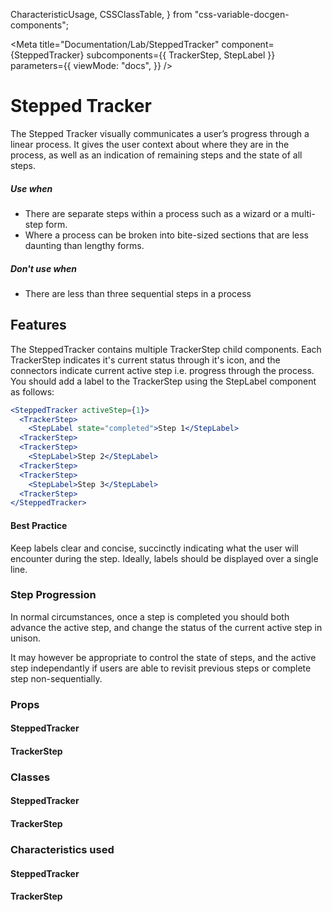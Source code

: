 
  CharacteristicUsage,
  CSSClassTable,
} from "css-variable-docgen-components";

<Meta
  title="Documentation/Lab/SteppedTracker"
  component={SteppedTracker}
  subcomponents={{ TrackerStep, StepLabel }}
  parameters={{
    viewMode: "docs",
  }}
/>

# Stepped Tracker

The Stepped Tracker visually communicates a user’s progress through a linear process. It gives the user context about where they are in the process, as well as an indication of remaining steps and the state of all steps.

##### Use when

- There are separate steps within a process such as a wizard or a multi-step form.
- Where a process can be broken into bite-sized sections that are less daunting than lengthy forms.

##### Don't use when

- There are less than three sequential steps in a process

## Features

The SteppedTracker contains multiple TrackerStep child components. Each TrackerStep indicates it's current status through it's icon, and the connectors indicate current active step i.e. progress through the process. You should add a label to the TrackerStep using the StepLabel component as follows:

```jsx
<SteppedTracker activeStep={1}>
  <TrackerStep>
    <StepLabel state="completed">Step 1</StepLabel>
  <TrackerStep>
  <TrackerStep>
    <StepLabel>Step 2</StepLabel>
  <TrackerStep>
  <TrackerStep>
    <StepLabel>Step 3</StepLabel>
  <TrackerStep>
</SteppedTracker>
```

<Canvas>
  <Story id="lab-stepped-tracker--basic" />
</Canvas>

#### Best Practice

Keep labels clear and concise, succinctly indicating what the user will encounter during the step. Ideally, labels should be displayed over a single line.

### Step Progression

In normal circumstances, once a step is completed you should both advance the active step, and change the status of the current active step in unison.

<Canvas>
  <Story id="lab-stepped-tracker--auto-progress" />
</Canvas>

It may however be appropriate to control the state of steps, and the active step independantly if users are able to revisit previous steps or complete step non-sequentially.

<Canvas>
  <Story id="lab-stepped-tracker--non-sequential-progress" />
</Canvas>

### Props

#### SteppedTracker

<ArgsTable of={SteppedTracker} />

#### TrackerStep

<ArgsTable of={TrackerStep} />

### Classes

#### SteppedTracker

<CSSClassTable of={SteppedTracker} />

#### TrackerStep

<CSSClassTable of={TrackerStep} />

### Characteristics used

#### SteppedTracker

<CharacteristicUsage of={SteppedTracker} />

#### TrackerStep

<CharacteristicUsage of={TrackerStep} />

<HelpAndSupport />

